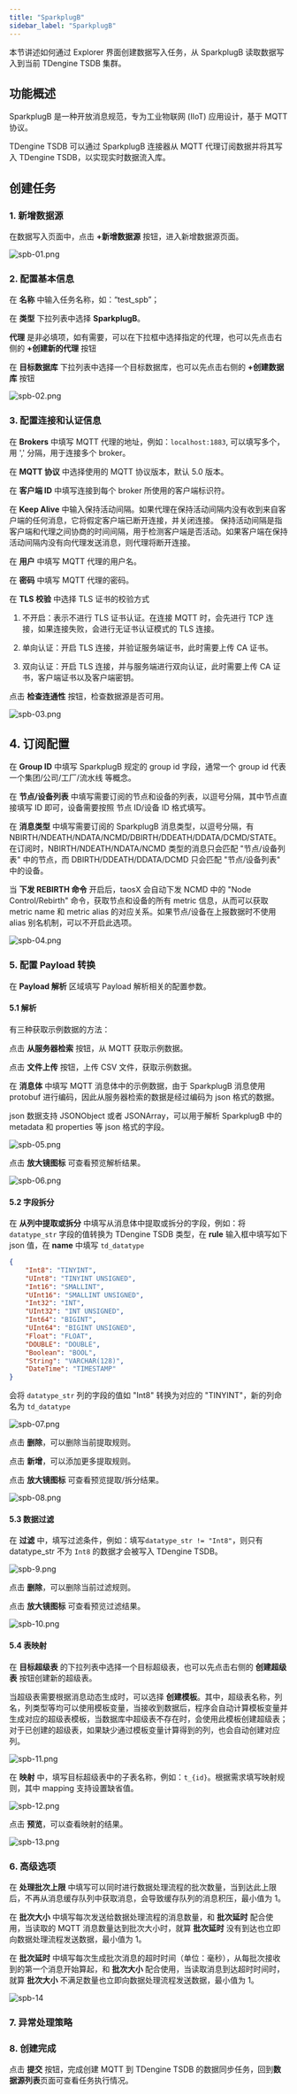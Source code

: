 ```yaml
---
title: "SparkplugB"
sidebar_label: "SparkplugB"
---
```


本节讲述如何通过 Explorer 界面创建数据写入任务，从 SparkplugB 读取数据写入到当前 TDengine TSDB 集群。

## 功能概述

SparkplugB 是一种开放消息规范，专为工业物联网 (IIoT) 应用设计，基于 MQTT 协议。

TDengine TSDB 可以通过 SparkplugB 连接器从 MQTT 代理订阅数据并将其写入 TDengine TSDB，以实现实时数据流入库。

## 创建任务

### 1. 新增数据源

在数据写入页面中，点击 **+新增数据源** 按钮，进入新增数据源页面。

![spb-01.png](./spb-01.png)

### 2. 配置基本信息

在 **名称** 中输入任务名称，如：“test_spb”；

在 **类型** 下拉列表中选择 **SparkplugB**。

**代理** 是非必填项，如有需要，可以在下拉框中选择指定的代理，也可以先点击右侧的 **+创建新的代理** 按钮

在 **目标数据库** 下拉列表中选择一个目标数据库，也可以先点击右侧的 **+创建数据库** 按钮

![spb-02.png](./spb-02.png)

### 3. 配置连接和认证信息

在 **Brokers** 中填写 MQTT 代理的地址，例如：`localhost:1883`, 可以填写多个，用 ',' 分隔，用于连接多个 broker。

在 **MQTT 协议** 中选择使用的 MQTT 协议版本，默认 5.0 版本。

在 **客户端 ID** 中填写连接到每个 broker 所使用的客户端标识符。

在 **Keep Alive** 中输入保持活动间隔。如果代理在保持活动间隔内没有收到来自客户端的任何消息，它将假定客户端已断开连接，并关闭连接。
保持活动间隔是指客户端和代理之间协商的时间间隔，用于检测客户端是否活动。如果客户端在保持活动间隔内没有向代理发送消息，则代理将断开连接。

在 **用户** 中填写 MQTT 代理的用户名。

在 **密码** 中填写 MQTT 代理的密码。

在 **TLS 校验** 中选择 TLS 证书的校验方式

1. 不开启：表示不进行 TLS 证书认证。在连接 MQTT 时，会先进行 TCP 连接，如果连接失败，会进行无证书认证模式的 TLS 连接。

2. 单向认证：开启 TLS 连接，并验证服务端证书，此时需要上传 CA 证书。

3. 双向认证：开启 TLS 连接，并与服务端进行双向认证，此时需要上传 CA 证书，客户端证书以及客户端密钥。

点击 **检查连通性** 按钮，检查数据源是否可用。

![spb-03.png](./spb-03.png)

## 4. 订阅配置

在 **Group ID** 中填写 SparkplugB 规定的 group id 字段，通常一个 group id 代表一个集团/公司/工厂/流水线 等概念。

在 **节点/设备列表** 中填写需要订阅的节点和设备的列表，以逗号分隔，其中节点直接填写 ID 即可，设备需要按照 节点 ID/设备 ID 格式填写。

在 **消息类型** 中填写需要订阅的 SparkplugB 消息类型，以逗号分隔，有 NBIRTH/NDEATH/NDATA/NCMD/DBIRTH/DDEATH/DDATA/DCMD/STATE。在订阅时，NBIRTH/NDEATH/NDATA/NCMD 类型的消息只会匹配 "节点/设备列表" 中的节点，而 DBIRTH/DDEATH/DDATA/DCMD 只会匹配 "节点/设备列表" 中的设备。

当 **下发 REBIRTH 命令** 开启后，taosX 会自动下发 NCMD 中的 "Node Control/Rebirth" 命令，获取节点和设备的所有 metric 信息，从而可以获取 metric name 和 metric alias 的对应关系。如果节点/设备在上报数据时不使用 alias 别名机制，可以不开启此选项。

![spb-04.png](./spb-04.png)

### 5. 配置 Payload 转换

在 **Payload 解析** 区域填写 Payload 解析相关的配置参数。

#### 5.1 解析

有三种获取示例数据的方法：

点击 **从服务器检索** 按钮，从 MQTT 获取示例数据。

点击 **文件上传** 按钮，上传 CSV 文件，获取示例数据。

在 **消息体** 中填写 MQTT 消息体中的示例数据，由于 SparkplugB 消息使用 protobuf 进行编码，因此从服务器检索的数据是经过编码为 json 格式的数据。

json 数据支持 JSONObject 或者 JSONArray，可以用于解析 SparkplugB 中的 metadata 和 properties 等 json 格式的字段。

![spb-05.png](./spb-05.png)

点击 **放大镜图标**  可查看预览解析结果。

![spb-06.png](./spb-06.png)

#### 5.2 字段拆分

在 **从列中提取或拆分** 中填写从消息体中提取或拆分的字段，例如：将 `datatype_str` 字段的值转换为 TDengine TSDB 类型，在 **rule** 输入框中填写如下 json 值，在 **name** 中填写 `td_datatype`

```json
{
    "Int8": "TINYINT",
    "UInt8": "TINYINT UNSIGNED",
    "Int16": "SMALLINT",
    "UInt16": "SMALLINT UNSIGNED",
    "Int32": "INT",
    "UInt32": "INT UNSIGNED",
    "Int64": "BIGINT",
    "UInt64": "BIGINT UNSIGNED",
    "Float": "FLOAT",
    "DOUBLE": "DOUBLE",
    "Boolean": "BOOL",
    "String": "VARCHAR(128)",
    "DateTime": "TIMESTAMP"
}
```

会将 `datatype_str` 列的字段的值如 "Int8" 转换为对应的 "TINYINT"，新的列命名为 `td_datatype`

![spb-07.png](./spb-07.png)

点击 **删除**，可以删除当前提取规则。

点击 **新增**，可以添加更多提取规则。

点击 **放大镜图标** 可查看预览提取/拆分结果。

![spb-08.png](./spb-08.png)

#### 5.3 数据过滤

在 **过滤** 中，填写过滤条件，例如：填写`datatype_str != "Int8"`，则只有 datatype_str 不为 `Int8` 的数据才会被写入 TDengine TSDB。

![spb-9.png](./spb-09.png)

点击 **删除**，可以删除当前过滤规则。

点击 **放大镜图标** 可查看预览过滤结果。

![spb-10.png](./spb-10.png)

#### 5.4 表映射

在 **目标超级表** 的下拉列表中选择一个目标超级表，也可以先点击右侧的 **创建超级表** 按钮创建新的超级表。

当超级表需要根据消息动态生成时，可以选择 **创建模板**。其中，超级表名称，列名，列类型等均可以使用模板变量，当接收到数据后，程序会自动计算模板变量并生成对应的超级表模板，当数据库中超级表不存在时，会使用此模板创建超级表；对于已创建的超级表，如果缺少通过模板变量计算得到的列，也会自动创建对应列。

![spb-11.png](./spb-11.png)

在 **映射** 中，填写目标超级表中的子表名称，例如：`t_{id}`。根据需求填写映射规则，其中 mapping 支持设置缺省值。

![spb-12.png](./spb-12.png)

点击 **预览**，可以查看映射的结果。

![spb-13.png](./spb-13.png)

### 6. 高级选项

在 **处理批次上限** 中填写可以同时进行数据处理流程的批次数量，当到达此上限后，不再从消息缓存队列中获取消息，会导致缓存队列的消息积压，最小值为 1。

在 **批次大小** 中填写每次发送给数据处理流程的消息数量，和 **批次延时** 配合使用，当读取的 MQTT 消息数量达到批次大小时，就算 **批次延时** 没有到达也立即向数据处理流程发送数据，最小值为 1。

在 **批次延时** 中填写每次生成批次消息的超时时间（单位：毫秒），从每批次接收到的第一个消息开始算起，和 **批次大小** 配合使用，当读取消息到达超时时间时，就算 **批次大小** 不满足数量也立即向数据处理流程发送数据，最小值为 1。

![spb-14](./spb-14.png)

### 7. 异常处理策略


<Contributing />

### 8. 创建完成

点击 **提交** 按钮，完成创建 MQTT 到 TDengine TSDB 的数据同步任务，回到**数据源列表**页面可查看任务执行情况。
